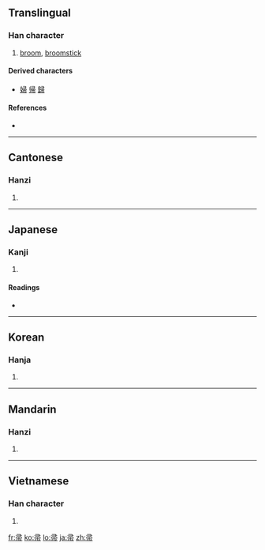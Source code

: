 {{also|菷}}
==Translingual==

===Han character===
{{Han char|rn=50|rad=巾|as=05|sn=8|four=1722<sub>7</sub>|canj=尸一月中月 (SMBLB)}}

# [[broom]], [[broomstick]]

====Derived characters====
{{rfc-header|Derived characters|lang=mul}}
* [[婦]] [[帰]] [[歸]]

====References====
* {{Han ref|kx=0330.060|dkj=08854|dj=0635.250|hdz=10735.100|uh=5E1A|ud=24090|bh=A9AA|bd=43434}}

----

==Cantonese==

===Hanzi===
{{yue-hanzi|jyut=|y=jau2}}

# {{defn|Cantonese|sort=巾05}}

----

==Japanese==

===Kanji===
{{ja-kanji|grade=|rs=巾05}}

# {{defn|Japanese}}

====Readings====
* {{ja-readings|on=[[そう]] (sō), [[しゅう]] (shū)|kun=[[ほうき]] (houki)}}

----

==Korean==

===Hanja===
{{ko-hanja|hangeul=추|rv=chu|mr=ch'u}}

# {{defn|Korean|sort=巾05}}

----

==Mandarin==

===Hanzi===
{{cmn-hanzi|pin=[[zhǒu]] ([[zhou3]])|wg=chou<sup>3</sup>}}

# {{defn|Mandarin|sort=巾05}}

----

==Vietnamese==

===Han character===
{{vi-hantu|[[trửu]], [[chổi]]|rs=巾05}}

# {{defn|Vietnamese|sort=巾05}}

[[fr:帚]]
[[ko:帚]]
[[lo:帚]]
[[ja:帚]]
[[zh:帚]]